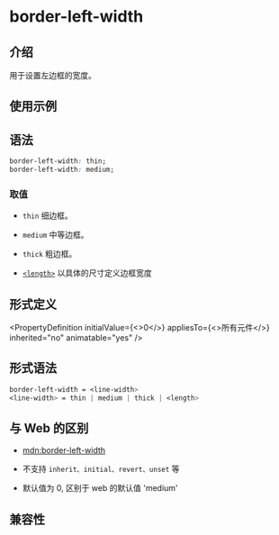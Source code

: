 # border-left-width

## 介绍

用于设置左边框的宽度。

## 使用示例


<Go
  example="css-api"
  defaultFile="src/border-left-width/App.tsx"
  img="https://lf-lynx.tiktok-cdns.com/obj/lynx-artifacts-oss-sg/lynx-website/assets/doc/css/border-left-width.jpg"
  defaultEntryFile="dist/border-left-width.lynx.bundle"
  entry="src/border-left-width"
/>

## 语法

```css
border-left-width: thin;
border-left-width: medium;
```

### 取值

- `thin`
  细边框。

- `medium`
  中等边框。

- `thick`
  粗边框。

- [`<length>`](/api/css/data-type/length.mdx)
  以具体的尺寸定义边框宽度

## 形式定义


<PropertyDefinition
  initialValue={<>0</>}
  appliesTo={<>所有元件</>}
  inherited="no"
  animatable="yes"
/>

## 形式语法

```css
border-left-width = <line-width>
<line-width> = thin | medium | thick | <length>

```

## 与 Web 的区别

- [mdn:border-left-width](https://developer.mozilla.org/en-US/docs/Web/CSS/border-left-width)

- 不支持 `inherit、initial、revert、unset` 等

- 默认值为 0, 区别于 web 的默认值 'medium'

## 兼容性


<LegacyCompatTable metadata="css/properties/border-left-width" />
